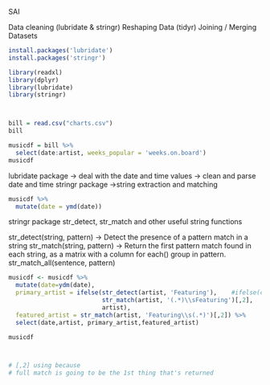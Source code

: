 SAI

Data cleaning (lubridate & stringr)
Reshaping Data (tidyr)
Joining / Merging Datasets


```r
install.packages('lubridate')
install.packages('stringr')

library(readxl)
library(dplyr)
library(lubridate)
library(stringr)



bill = read.csv("charts.csv")
bill 

musicdf = bill %>% 
  select(date:artist, weeks_popular = 'weeks.on.board')
musicdf
```

lubridate package -> deal with the date and time values -> clean and parse date and time
stringr package ->string extraction and matching

```r
musicdf %>% 
  mutate(date = ymd(date))

```

stringr package str_detect, str_match and other useful string functions

str_detect(string, pattern) -> Detect the presence of a pattern match in a string
str_match(string, pattern) -> Return the first pattern  match found in each string, as a matrix with a column for each() group in pattern.
str_match_all(sentence, pattern)



```r

musicdf <- musicdf %>% 
  mutate(date=ydm(date),
  primary_artist = ifelse(str_detect(artist, 'Featuring'),    #ifelse(cond, T,F)
                          str_match(artist, '(.*)\\sFeaturing')[,2],
                          artist),
  featured_artist = str_match(artist, 'Featuring\\s(.*)')[,2]) %>% 
  select(date,artist, primary_artist,featured_artist)

musicdf



# [,2] using because 
# full match is going to be the 1st thing that's returned
```















































